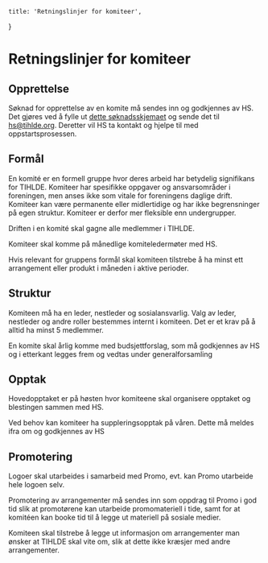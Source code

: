     title: 'Retningslinjer for komiteer',
}

# Retningslinjer for komiteer

## Opprettelse

Søknad for opprettelse av en komite må sendes inn og godkjennes av HS.  
Det gjøres ved å fylle ut [dette søknadsskjemaet](https://drive.google.com/file/d/1uPXHI7yBBKEK9QVUQhotPzvZkn9PB6Uc/view?usp=sharing) og sende det til [hs@tihlde.org](mailto:hs@tihlde.org). Deretter vil HS ta kontakt og hjelpe til med oppstartsprosessen.

## Formål

En komité er en formell gruppe hvor deres arbeid har betydelig signifikans for TIHLDE. Komiteer har spesifikke oppgaver og ansvarsområder i foreningen, men anses ikke som vitale for foreningens daglige drift. Komiteer kan være permanente eller midlertidige og har ikke begrensninger på egen struktur. Komiteer er derfor mer fleksible enn undergrupper.

Driften i en komité skal gagne alle medlemmer i TIHLDE.

Komiteer skal komme på månedlige komiteledermøter med HS.

Hvis relevant for gruppens formål skal komiteen tilstrebe å ha minst ett arrangement eller produkt i måneden i aktive perioder.

## Struktur

Komiteen må ha en leder, nestleder og sosialansvarlig. Valg av leder, nestleder og andre roller bestemmes internt i komiteen. Det er et krav på å alltid ha minst 5 medlemmer.

En komite skal årlig komme med budsjettforslag, som må godkjennes av HS og i etterkant legges frem og vedtas under generalforsamling

## Opptak

Hovedopptaket er på høsten hvor komiteene skal organisere opptaket og blestingen sammen med HS.

Ved behov kan komiteer ha suppleringsopptak på våren. Dette må meldes ifra om og godkjennes av HS

## Promotering

Logoer skal utarbeides i samarbeid med Promo, evt. kan Promo utarbeide hele logoen selv.

Promotering av arrangementer må sendes inn som oppdrag til Promo i god tid slik at promotørene kan utarbeide promomateriell i tide, samt for at komitéen kan booke tid til å legge ut materiell på sosiale medier.

Komiteen skal tilstrebe å legge ut informasjon om arrangementer man ønsker at TIHLDE skal vite om, slik at dette ikke kræsjer med andre arrangementer. 